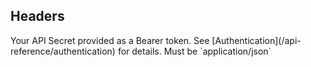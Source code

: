 ## Headers

<ParamField header="Authorization" required>
  Your API Secret provided as a Bearer token.
  See [Authentication](/api-reference/authentication) for details.
</ParamField>

<ParamField header="Content-Type" required>
  Must be `application/json`
</ParamField>
